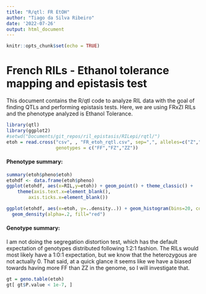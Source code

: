 ```yaml
---
title: "R/qtl: FR EtOH"
author: "Tiago da Silva Ribeiro"
date: '2022-07-26'
output: html_document
---
```


```r
knitr::opts_chunk$set(echo = TRUE)
```

# French RILs - Ethanol tolerance mapping and epistasis test

This document contains the R/qtl code to analyze RIL data with the goal of finding QTLs and performing epistasis tests. Here, we are using FRxZI RILs and the phenotype analyzed is Ethanol Tolerance.

```r
library(qtl)
library(ggplot2)
#setwd("Documents/git_repos/ril_epistasis/RILepi/rqtl/")
etoh = read.cross("csv", , "FR_etoh_rqtl.csv", sep=",", alleles=c("Z","F"), 
                  genotypes = c("FF","FZ","ZZ"))
```

#### Phenotype summary:
```r
summary(etoh$pheno$etoh)
etohdf <- data.frame(etoh$pheno)
ggplot(etohdf, aes(x=RIL,y=etoh)) + geom_point() + theme_classic() + 
    theme(axis.text.x=element_blank(),
        axis.ticks.x=element_blank())

ggplot(etohdf, aes(x=etoh, y=..density..)) + geom_histogram(bins=20, colour="black", fill="light gray") + theme_classic() +
  geom_density(alpha=.2, fill="red") 
```

#### Genotype summary:
I am not doing the segregation distortion test, which has the default expectation of genotypes distributed following 1:2:1 fashion. The RILs would most likely have a 1:0:1 expectation, but we know that the heterozygous are not actually 0. That said, at a quick glance it seems like we have a biased towards having more FF than ZZ in the genome, so I will investigate that.
```r
gt = geno.table(etoh)
gt[ gt$P.value < 1e-7, ]
```